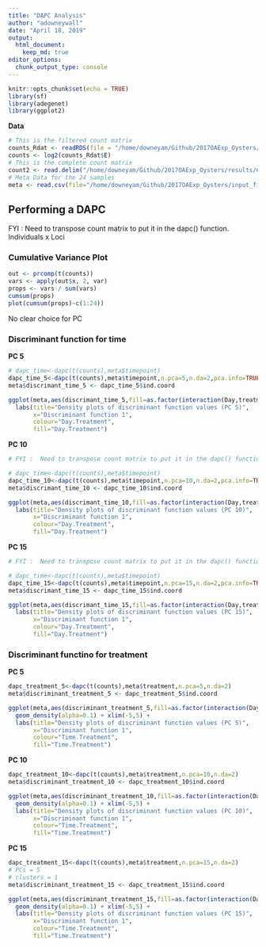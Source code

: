 ```yaml
---
title: "DAPC Analysis"
author: "adowneywall"
date: "April 18, 2019"
output: 
  html_document: 
    keep_md: true
editor_options: 
  chunk_output_type: console
---
```


```r
knitr::opts_chunk$set(echo = TRUE)
library(sf)
library(adegenet)
library(ggplot2)
```
  
**Data**
```r
# This is the filtered count matrix
counts_Rdat <- readRDS(file = "/home/downeyam/Github/2017OAExp_Oysters/input_files/RNA/Normalized_CountMatrix/Scenario1_normalizedVoom.RData")
counts <- log2(counts_Rdat$E)
# This is the complete count matrix
count2 <- read.delim("/home/downeyam/Github/2017OAExp_Oysters/results/C_virginica_gene_count_final.txt",header=TRUE,sep="",row.names=1)
# Meta Data for the 24 samples
meta <- read.csv(file="/home/downeyam/Github/2017OAExp_Oysters/input_files/RNA/metadata_cvirginica_rna_meta.txt")
```
  
## Performing a DAPC

FYI :  Need to transpose count matrix to put it in the dapc() function. Individuals x Loci 

### Cumulative Variance Plot
```r
out <- prcomp(t(counts))
vars <- apply(out$x, 2, var)  
props <- vars / sum(vars)
cumsum(props)
plot(cumsum(props)~c(1:24))
```

No clear choice for PC   
  
### Discriminant function for time  

**PC 5**  
```r

# dapc_time<-dapc(t(counts),meta$timepoint)
dapc_time_5<-dapc(t(counts),meta$timepoint,n.pca=5,n.da=2,pca.info=TRUE)
meta$discrimant_time_5 <- dapc_time_5$ind.coord

ggplot(meta,aes(discrimant_time_5,fill=as.factor(interaction(Day,treatment)),colour=as.factor(interaction(Day,treatment)))) + geom_density(alpha=0.2) + xlim(-5,5) + 
  labs(title="Density plots of discriminant function values (PC 5)",
       x="Discriminant function 1",
       colour="Day.Treatment",
       fill="Day.Treatment")
```
  
**PC 10**  
```r
# FYI :  Need to transpose count matrix to put it in the dapc() function. Individuals x Loci 

# dapc_time<-dapc(t(counts),meta$timepoint)
dapc_time_10<-dapc(t(counts),meta$timepoint,n.pca=10,n.da=2,pca.info=TRUE)
meta$discrimant_time_10 <- dapc_time_10$ind.coord

ggplot(meta,aes(discrimant_time_10,fill=as.factor(interaction(Day,treatment)),colour=as.factor(interaction(Day,treatment)))) + geom_density(alpha=0.2) + xlim(-5,5) + 
  labs(title="Density plots of discriminant function values (PC 10)",
       x="Discriminant function 1",
       colour="Day.Treatment",
       fill="Day.Treatment")
```
  
**PC 15**  
```r
# FYI :  Need to transpose count matrix to put it in the dapc() function. Individuals x Loci 

# dapc_time<-dapc(t(counts),meta$timepoint)
dapc_time_15<-dapc(t(counts),meta$timepoint,n.pca=15,n.da=2,pca.info=TRUE)
meta$discrimant_time_15 <- dapc_time_15$ind.coord

ggplot(meta,aes(discrimant_time_15,fill=as.factor(interaction(Day,treatment)),colour=as.factor(interaction(Day,treatment)))) + geom_density(alpha=0.2) + xlim(-5,5) + 
  labs(title="Density plots of discriminant function values (PC 15)",
       x="Discriminant function 1",
       colour="Day.Treatment",
       fill="Day.Treatment")
```
  
### Discriminant functino for treatment  
  
**PC 5**
```r
dapc_treatment_5<-dapc(t(counts),meta$treatment,n.pca=5,n.da=2)
meta$discriminant_treatment_5 <- dapc_treatment_5$ind.coord

ggplot(meta,aes(discriminant_treatment_5,fill=as.factor(interaction(Day,treatment)),colour=as.factor(interaction(Day,treatment)))) + 
  geom_density(alpha=0.1) + xlim(-5,5) + 
  labs(title="Density plots of discriminant function values (PC 5)",
       x="Discriminant function 1",
       colour="Time.Treatment",
       fill="Time.Treatment")

```
  
**PC 10**
```r
dapc_treatment_10<-dapc(t(counts),meta$treatment,n.pca=10,n.da=2)
meta$discriminant_treatment_10 <- dapc_treatment_10$ind.coord

ggplot(meta,aes(discriminant_treatment_10,fill=as.factor(interaction(Day,treatment)),colour=as.factor(interaction(Day,treatment)))) + 
  geom_density(alpha=0.1) + xlim(-5,5) + 
  labs(title="Density plots of discriminant function values (PC 10)",
       x="Discriminant function 1",
       colour="Time.Treatment",
       fill="Time.Treatment")

```
  
**PC 15**
```r

dapc_treatment_15<-dapc(t(counts),meta$treatment,n.pca=15,n.da=2)
# PCs = 5
# clusters = 1
meta$discriminant_treatment_15 <- dapc_treatment_15$ind.coord

ggplot(meta,aes(discriminant_treatment_15,fill=as.factor(interaction(Day,treatment)),colour=as.factor(interaction(Day,treatment)))) + 
  geom_density(alpha=0.1) + xlim(-5,5) + 
  labs(title="Density plots of discriminant function values (PC 15)",
       x="Discriminant function 1",
       colour="Time.Treatment",
       fill="Time.Treatment")
```
  
